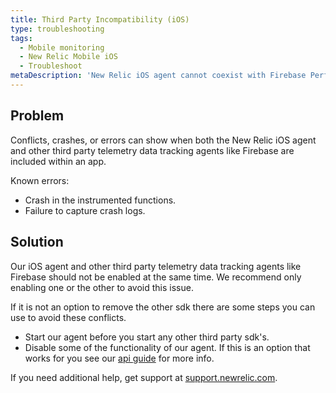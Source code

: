 ```yaml
---
title: Third Party Incompatibility (iOS)
type: troubleshooting
tags:
  - Mobile monitoring
  - New Relic Mobile iOS
  - Troubleshoot
metaDescription: 'New Relic iOS agent cannot coexist with Firebase PerfMon SDK'
---
```


## Problem

Conflicts, crashes, or errors can show when both the New Relic iOS agent and other third party telemetry data tracking agents like Firebase are included within an app.

Known errors:
 - Crash in the instrumented functions.
 - Failure to capture crash logs.

## Solution

Our iOS agent and other third party telemetry data tracking agents like Firebase should not be enabled at the same time. We recommend only enabling one or the other to avoid this issue.

If it is not an option to remove the other sdk there are some steps you can use to avoid these conflicts.
- Start our agent before you start any other third party sdk's.
- Disable some of the functionality of our agent. If this is an option that works for you see our [api guide](/docs/mobile-monitoring/new-relic-mobile/mobile-sdk/configure-settings/) for more info.

If you need additional help, get support at [support.newrelic.com](https://support.newrelic.com).
